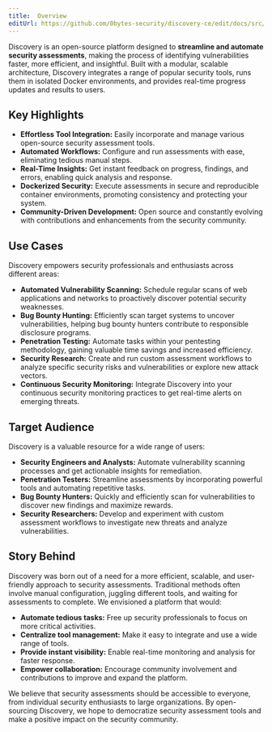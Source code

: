 ```yaml
---
title:  Overview
editUrl: https://github.com/0bytes-security/discovery-ce/edit/docs/src/content/docs/overview.mdx
---
```


Discovery is an open-source platform designed to **streamline and automate security assessments**, making the process of identifying vulnerabilities faster, more efficient, and insightful. Built with a modular, scalable architecture, Discovery integrates a range of popular security tools, runs them in isolated Docker environments, and provides real-time progress updates and results to users.

## Key Highlights

- **Effortless Tool Integration:** Easily incorporate and manage various open-source security assessment tools.
- **Automated Workflows:**  Configure and run assessments with ease, eliminating tedious manual steps. 
- **Real-Time Insights:** Get instant feedback on progress, findings, and errors, enabling quick analysis and response. 
- **Dockerized Security:** Execute assessments in secure and reproducible container environments, promoting consistency and protecting your system. 
- **Community-Driven Development:** Open source and constantly evolving with contributions and enhancements from the security community.  

## Use Cases

Discovery empowers security professionals and enthusiasts across different areas:

* **Automated Vulnerability Scanning:** Schedule regular scans of web applications and networks to proactively discover potential security weaknesses. 
* **Bug Bounty Hunting:** Efficiently scan target systems to uncover vulnerabilities, helping bug bounty hunters contribute to responsible disclosure programs.
* **Penetration Testing:** Automate tasks within your pentesting methodology, gaining valuable time savings and increased efficiency.
* **Security Research:** Create and run custom assessment workflows to analyze specific security risks and vulnerabilities or explore new attack vectors.
* **Continuous Security Monitoring:**  Integrate Discovery into your continuous security monitoring practices to get real-time alerts on emerging threats.

## Target Audience

Discovery is a valuable resource for a wide range of users: 

- **Security Engineers and Analysts:** Automate vulnerability scanning processes and get actionable insights for remediation.
- **Penetration Testers:** Streamline assessments by incorporating powerful tools and automating repetitive tasks. 
- **Bug Bounty Hunters:** Quickly and efficiently scan for vulnerabilities to discover new findings and maximize rewards.
- **Security Researchers:**  Develop and experiment with custom assessment workflows to investigate new threats and analyze vulnerabilities. 

## Story Behind

Discovery was born out of a need for a more efficient, scalable, and user-friendly approach to security assessments. Traditional methods often involve manual configuration, juggling different tools, and waiting for assessments to complete. We envisioned a platform that would:

- **Automate tedious tasks:**  Free up security professionals to focus on more critical activities.
- **Centralize tool management:** Make it easy to integrate and use a wide range of tools. 
- **Provide instant visibility:**  Enable real-time monitoring and analysis for faster response.
- **Empower collaboration:** Encourage community involvement and contributions to improve and expand the platform. 

We believe that security assessments should be accessible to everyone, from individual security enthusiasts to large organizations.  By open-sourcing Discovery, we hope to democratize security assessment tools and make a positive impact on the security community. 
